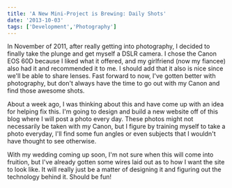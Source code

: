```yaml
---
title: 'A New Mini-Project is Brewing: Daily Shots'
date: '2013-10-03'
tags: ['Development','Photography']
---
```


In November of 2011, after really getting into photography, I decided to finally take the plunge and get myself a DSLR camera. I chose the Canon EOS 60D because I liked what it offered, and my girlfriend (now my fiancee) also had it and recommended it to me. I should add that it also is nice since we'll be able to share lenses. Fast forward to now, I've gotten better with photography, but don't always have the time to go out with my Canon and find those awesome shots.

About a week ago, I was thinking about this and have come up with an idea for helping fix this. I'm going to design and build a new website off of this blog where I will post a photo every day. These photos might not necessarily be taken with my Canon, but I figure by training myself to take a photo everyday, I'll find some fun angles or even subjects that I wouldn't have thought to see otherwise.

With my wedding coming up soon, I'm not sure when this will come into fruition, but I've already gotten some wires laid out as to how I want the site to look like. It will really just be a matter of designing it and figuring out the technology behind it. Should be fun!
